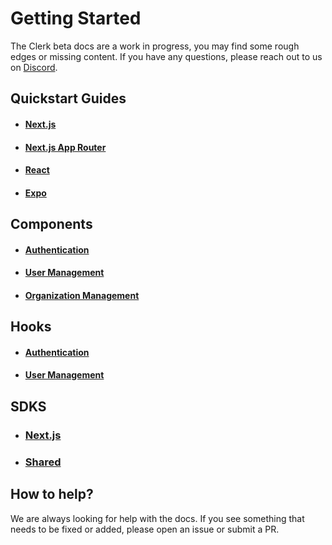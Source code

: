 # Getting Started

The Clerk beta docs are a work in progress, you may find some rough edges or missing content. If you have any questions, please reach out to us on [Discord](https://discord.com/invite/b5rXHjAg7A).

## Quickstart Guides

- #### [Next.js](/quickstarts/next/next)
- #### [Next.js App Router](/quickstarts/next/next-beta)
- #### [React](/quickstarts/react)
- #### [Expo](/quickstarts/expo)

## Components

- #### [Authentication](/components/authentication/sign-in)
- #### [User Management](/components/user-management/signed-in)
- #### [Organization Management](/components/organization-management/create-organization)

## Hooks

- #### [Authentication](/hooks/authentication/use-sign-in)
- #### [User Management](/hooks/user-management/use-auth)

## SDKS

- ### [Next.js](/sdk/next/with-clerk-middleware)
- ### [Shared](/sdk/shared/use-user)

## How to help?

We are always looking for help with the docs. If you see something that needs to be fixed or added, please open an issue or submit a PR.
